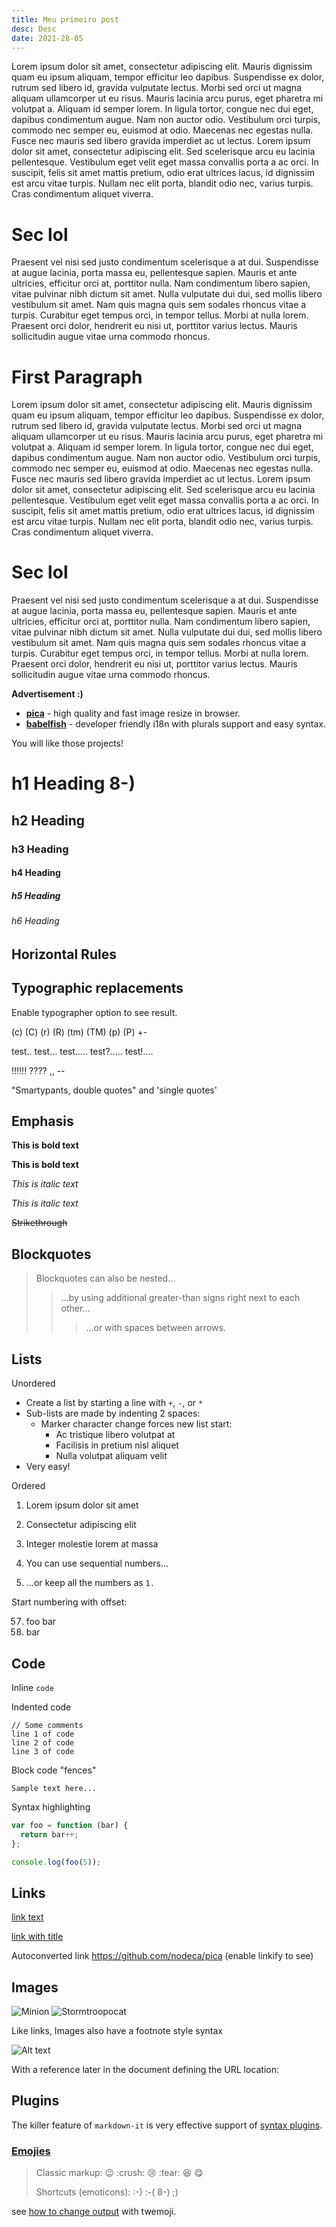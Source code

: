 ```yaml
---
title: Meu primeiro post
desc: Desc
date: 2021-28-05
---
```


Lorem ipsum dolor sit amet, consectetur adipiscing elit. Mauris dignissim quam eu ipsum aliquam, tempor efficitur leo dapibus. Suspendisse ex dolor, rutrum sed libero id, gravida vulputate lectus. Morbi sed orci ut magna aliquam ullamcorper ut eu risus. Mauris lacinia arcu purus, eget pharetra mi volutpat a. Aliquam id semper lorem. In ligula tortor, congue nec dui eget, dapibus condimentum augue. Nam non auctor odio. Vestibulum orci turpis, commodo nec semper eu, euismod at odio. Maecenas nec egestas nulla. Fusce nec mauris sed libero gravida imperdiet ac ut lectus. Lorem ipsum dolor sit amet, consectetur adipiscing elit. Sed scelerisque arcu eu lacinia pellentesque. Vestibulum eget velit eget massa convallis porta a ac orci. In suscipit, felis sit amet mattis pretium, odio erat ultrices lacus, id dignissim est arcu vitae turpis. Nullam nec elit porta, blandit odio nec, varius turpis. Cras condimentum aliquet viverra.

# Sec lol

Praesent vel nisi sed justo condimentum scelerisque a at dui. Suspendisse at augue lacinia, porta massa eu, pellentesque sapien. Mauris et ante ultricies, efficitur orci at, porttitor nulla. Nam condimentum libero sapien, vitae pulvinar nibh dictum sit amet. Nulla vulputate dui dui, sed mollis libero vestibulum sit amet. Nam quis magna quis sem sodales rhoncus vitae a turpis. Curabitur eget tempus orci, in tempor tellus. Morbi at nulla lorem. Praesent orci dolor, hendrerit eu nisi ut, porttitor varius lectus. Mauris sollicitudin augue vitae urna commodo rhoncus.

# First Paragraph

Lorem ipsum dolor sit amet, consectetur adipiscing elit. Mauris dignissim quam eu ipsum aliquam, tempor efficitur leo dapibus. Suspendisse ex dolor, rutrum sed libero id, gravida vulputate lectus. Morbi sed orci ut magna aliquam ullamcorper ut eu risus. Mauris lacinia arcu purus, eget pharetra mi volutpat a. Aliquam id semper lorem. In ligula tortor, congue nec dui eget, dapibus condimentum augue. Nam non auctor odio. Vestibulum orci turpis, commodo nec semper eu, euismod at odio. Maecenas nec egestas nulla. Fusce nec mauris sed libero gravida imperdiet ac ut lectus. Lorem ipsum dolor sit amet, consectetur adipiscing elit. Sed scelerisque arcu eu lacinia pellentesque. Vestibulum eget velit eget massa convallis porta a ac orci. In suscipit, felis sit amet mattis pretium, odio erat ultrices lacus, id dignissim est arcu vitae turpis. Nullam nec elit porta, blandit odio nec, varius turpis. Cras condimentum aliquet viverra.

# Sec lol

Praesent vel nisi sed justo condimentum scelerisque a at dui. Suspendisse at augue lacinia, porta massa eu, pellentesque sapien. Mauris et ante ultricies, efficitur orci at, porttitor nulla. Nam condimentum libero sapien, vitae pulvinar nibh dictum sit amet. Nulla vulputate dui dui, sed mollis libero vestibulum sit amet. Nam quis magna quis sem sodales rhoncus vitae a turpis. Curabitur eget tempus orci, in tempor tellus. Morbi at nulla lorem. Praesent orci dolor, hendrerit eu nisi ut, porttitor varius lectus. Mauris sollicitudin augue vitae urna commodo rhoncus.

**Advertisement :)**

- **[pica](https://nodeca.github.io/pica/demo/)** - high quality and fast image
  resize in browser.
- **[babelfish](https://github.com/nodeca/babelfish/)** - developer friendly
  i18n with plurals support and easy syntax.

You will like those projects!

# h1 Heading 8-)

## h2 Heading

### h3 Heading

#### h4 Heading

##### h5 Heading

###### h6 Heading

## Horizontal Rules

## Typographic replacements

Enable typographer option to see result.

(c) (C) (r) (R) (tm) (TM) (p) (P) +-

test.. test... test..... test?..... test!....

!!!!!! ???? ,, --

"Smartypants, double quotes" and 'single quotes'

## Emphasis

**This is bold text**

**This is bold text**

_This is italic text_

_This is italic text_

~~Strikethrough~~

## Blockquotes

> Blockquotes can also be nested...
>
> > ...by using additional greater-than signs right next to each other...
> >
> > > ...or with spaces between arrows.

## Lists

Unordered

- Create a list by starting a line with `+`, `-`, or `*`
- Sub-lists are made by indenting 2 spaces:
  - Marker character change forces new list start:
    - Ac tristique libero volutpat at
    * Facilisis in pretium nisl aliquet
    - Nulla volutpat aliquam velit
- Very easy!

Ordered

1. Lorem ipsum dolor sit amet
2. Consectetur adipiscing elit
3. Integer molestie lorem at massa

4. You can use sequential numbers...
5. ...or keep all the numbers as `1.`

Start numbering with offset:

57. foo bar
1. bar

## Code

Inline `code`

Indented code

    // Some comments
    line 1 of code
    line 2 of code
    line 3 of code

Block code "fences"

```
Sample text here...
```

Syntax highlighting

```js
var foo = function (bar) {
  return bar++;
};

console.log(foo(5));
```

## Links

[link text](http://dev.nodeca.com)

[link with title](http://nodeca.github.io/pica/demo/ 'title text!')

Autoconverted link https://github.com/nodeca/pica (enable linkify to see)

## Images

![Minion](https://octodex.github.com/images/minion.png)
![Stormtroopocat](https://octodex.github.com/images/stormtroopocat.jpg 'The Stormtroopocat')

Like links, Images also have a footnote style syntax

![Alt text][id]

With a reference later in the document defining the URL location:

[id]: https://octodex.github.com/images/dojocat.jpg 'The Dojocat'

## Plugins

The killer feature of `markdown-it` is very effective support of
[syntax plugins](https://www.npmjs.org/browse/keyword/markdown-it-plugin).

### [Emojies](https://github.com/markdown-it/markdown-it-emoji)

> Classic markup: :wink: :crush: :cry: :tear: :laughing: :yum:
>
> Shortcuts (emoticons): :-) :-( 8-) ;)

see [how to change output](https://github.com/markdown-it/markdown-it-emoji#change-output) with twemoji.
